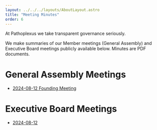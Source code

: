 ```yaml
---
layout: ../../../layouts/AboutLayout.astro
title: "Meeting Minutes"
order: 6
---
```


At Pathoplexus we take transparent governance seriously. 

We make summaries of our Member meetings (General Assembly) and Executive Board meetings publicly available below. Minutes are PDF documents.

# General Assembly Meetings

- [2024-08-12 Founding Meeting](/about/governance/minutes/2024-08-12_PathoplexusEBmeeting.pdf)


# Executive Board Meetings

- [2024-08-12](/about/governance/minutes/2024-08-12_PathoplexusEBmeeting.pdf)

